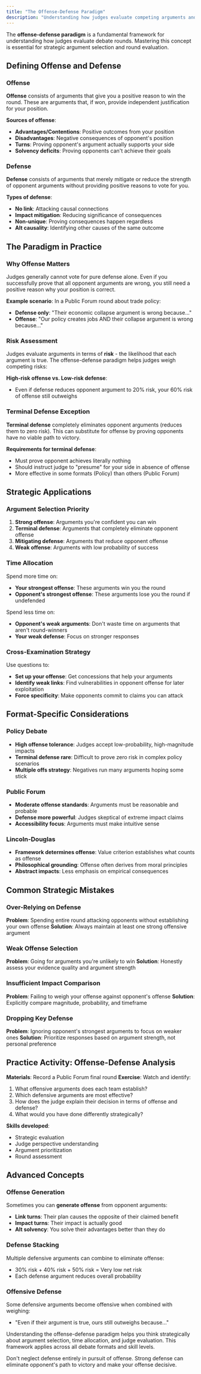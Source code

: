 ```yaml
---
title: "The Offense-Defense Paradigm"
description: "Understanding how judges evaluate competing arguments and why offense matters"
---
```


The **offense-defense paradigm** is a fundamental framework for understanding how judges evaluate debate rounds. Mastering this concept is essential for strategic argument selection and round evaluation.

## Defining Offense and Defense

### Offense

**Offense** consists of arguments that give you a positive reason to win the round. These are arguments that, if won, provide independent justification for your position.

**Sources of offense**:

- **Advantages/Contentions**: Positive outcomes from your position
- **Disadvantages**: Negative consequences of opponent's position
- **Turns**: Proving opponent's argument actually supports your side
- **Solvency deficits**: Proving opponents can't achieve their goals

### Defense

**Defense** consists of arguments that merely mitigate or reduce the strength of opponent arguments without providing positive reasons to vote for you.

**Types of defense**:

- **No link**: Attacking causal connections
- **Impact mitigation**: Reducing significance of consequences
- **Non-unique**: Proving consequences happen regardless
- **Alt causality**: Identifying other causes of the same outcome

## The Paradigm in Practice

### Why Offense Matters

Judges generally cannot vote for pure defense alone. Even if you successfully prove that all opponent arguments are wrong, you still need a positive reason why your position is correct.

**Example scenario**: In a Public Forum round about trade policy:

- **Defense only**: "Their economic collapse argument is wrong because..."
- **Offense**: "Our policy creates jobs AND their collapse argument is wrong because..."

### Risk Assessment

Judges evaluate arguments in terms of **risk** - the likelihood that each argument is true. The offense-defense paradigm helps judges weigh competing risks:

**High-risk offense vs. Low-risk defense**:

- Even if defense reduces opponent argument to 20% risk, your 60% risk of offense still outweighs

### Terminal Defense Exception

**Terminal defense** completely eliminates opponent arguments (reduces them to zero risk). This can substitute for offense by proving opponents have no viable path to victory.

**Requirements for terminal defense**:

- Must prove opponent achieves literally nothing
- Should instruct judge to "presume" for your side in absence of offense
- More effective in some formats (Policy) than others (Public Forum)

## Strategic Applications

### Argument Selection Priority

1. **Strong offense**: Arguments you're confident you can win
2. **Terminal defense**: Arguments that completely eliminate opponent offense
3. **Mitigating defense**: Arguments that reduce opponent offense
4. **Weak offense**: Arguments with low probability of success

### Time Allocation

Spend more time on:

- **Your strongest offense**: These arguments win you the round
- **Opponent's strongest offense**: These arguments lose you the round if undefended

Spend less time on:

- **Opponent's weak arguments**: Don't waste time on arguments that aren't round-winners
- **Your weak defense**: Focus on stronger responses

### Cross-Examination Strategy

Use questions to:

- **Set up your offense**: Get concessions that help your arguments
- **Identify weak links**: Find vulnerabilities in opponent offense for later exploitation
- **Force specificity**: Make opponents commit to claims you can attack

## Format-Specific Considerations

### Policy Debate

- **High offense tolerance**: Judges accept low-probability, high-magnitude impacts
- **Terminal defense rare**: Difficult to prove zero risk in complex policy scenarios
- **Multiple offs strategy**: Negatives run many arguments hoping some stick

### Public Forum

- **Moderate offense standards**: Arguments must be reasonable and probable
- **Defense more powerful**: Judges skeptical of extreme impact claims
- **Accessibility focus**: Arguments must make intuitive sense

### Lincoln-Douglas

- **Framework determines offense**: Value criterion establishes what counts as offense
- **Philosophical grounding**: Offense often derives from moral principles
- **Abstract impacts**: Less emphasis on empirical consequences

## Common Strategic Mistakes

### Over-Relying on Defense

**Problem**: Spending entire round attacking opponents without establishing your own offense
**Solution**: Always maintain at least one strong offensive argument

### Weak Offense Selection

**Problem**: Going for arguments you're unlikely to win
**Solution**: Honestly assess your evidence quality and argument strength

### Insufficient Impact Comparison

**Problem**: Failing to weigh your offense against opponent's offense
**Solution**: Explicitly compare magnitude, probability, and timeframe

### Dropping Key Defense

**Problem**: Ignoring opponent's strongest arguments to focus on weaker ones
**Solution**: Prioritize responses based on argument strength, not personal preference

## Practice Activity: Offense-Defense Analysis

**Materials**: Record a Public Forum final round
**Exercise**: Watch and identify:

1. What offensive arguments does each team establish?
2. Which defensive arguments are most effective?
3. How does the judge explain their decision in terms of offense and defense?
4. What would you have done differently strategically?

**Skills developed**:

- Strategic evaluation
- Judge perspective understanding
- Argument prioritization
- Round assessment

## Advanced Concepts

### Offense Generation

Sometimes you can **generate offense** from opponent arguments:

- **Link turns**: Their plan causes the opposite of their claimed benefit
- **Impact turns**: Their impact is actually good
- **Alt solvency**: You solve their advantages better than they do

### Defense Stacking

Multiple defensive arguments can combine to eliminate offense:

- 30% risk + 40% risk + 50% risk = Very low net risk
- Each defense argument reduces overall probability

### Offensive Defense

Some defensive arguments become offensive when combined with weighing:

- "Even if their argument is true, ours still outweighs because..."

Understanding the offense-defense paradigm helps you think strategically about argument selection, time allocation, and judge evaluation. This framework applies across all debate formats and skill levels.

<Warning>
  Don't neglect defense entirely in pursuit of offense. Strong defense can
  eliminate opponent's path to victory and make your offense decisive.
</Warning>

